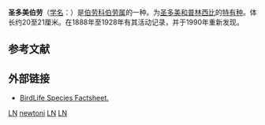 {{Speciesbox
| image = Fiscus Gronvold.jpg
| image_caption = 圣多美伯劳（下）与{{tsl|en|Lanius marwitzi|马氏伯劳}}（上）
| status = CR
| status_system = IUCN3.1
| status_ref = <ref name=iucn>{{cite journal |url=https://www.iucnredlist.org/species/22705080/111021834 |page=e.T22705080A111021834 |title=''Lanius newtoni'' |author=BirdLife International |author-link=BirdLife International |version=2018-1 |year=2017 |journal=[[The_IUCN_Red_List_of_Threatened_Species|The IUCN Red List of Threatened Species]] |accessdate=26 October 2018 |doi=10.2305/IUCN.UK.2017-1.RLTS.T22705080A111021834.en |archive-date=2019-11-02 |archive-url=https://web.archive.org/web/20191102042916/https://www.iucnredlist.org/species/22705080/111021834 |dead-url=no }}</ref>
| genus = Lanius
| species = newtoni
| authority = {{link-en|若泽·维森特·巴尔博扎·杜·博卡热|José Vicente Barbosa du Bocage|Barboza du Bocage}}, 1891
| range_map = Sao Tome Fiscal.png
| range_map_caption = 圣多美伯劳的分布
}}
'''圣多美伯劳'''（[[学名|学名]]：{{lang|la|''Lanius newtoni''}}）是[[伯劳科|伯劳科]][[伯劳属|伯劳属]]的一种。为[[圣多美和普林西比|圣多美和普林西比]]的[[特有种|特有种]]。体长约20至21厘米。在1888年至1928年有其活动记录，并于1990年重新发现。

== 参考文献 ==
{{reflist}}

== 外部链接 ==
* [http://www.birdlife.org/datazone/species/index.html?action=SpcHTMDetails.asp&sid=5546&m=0 BirdLife Species Factsheet.] {{Wayback|url=http://www.birdlife.org/datazone/species/index.html?action=SpcHTMDetails.asp&sid=5546&m=0 |date=20090103041914 }}
{{Taxonbar|from=Q1069044}}

{{DEFAULTSORT:圣多美伯劳}}

[[Category:IUCN紅色名錄極危物種|LN]]
[[Category:伯劳属|newtoni]]
[[Category:拉撒路物种|LN]]
[[Category:1891年描述的鸟类|LN]]